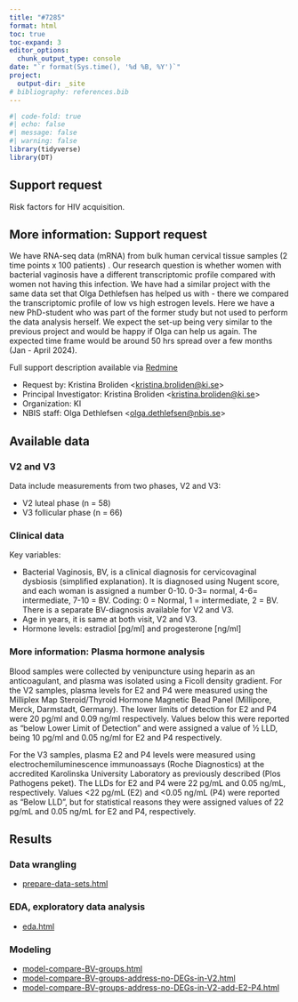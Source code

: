 ```yaml
---
title: "#7285"
format: html
toc: true
toc-expand: 3
editor_options: 
  chunk_output_type: console
date: "`r format(Sys.time(), '%d %B, %Y')`"   
project:
  output-dir: _site
# bibliography: references.bib 
---
```


```r
#| code-fold: true
#| echo: false
#| message: false
#| warning: false
library(tidyverse)
library(DT)
```

## Support request

Risk factors for HIV acquisition.

::: {.callout-note collapse="true"}
## More information: Support request

We have RNA-seq data (mRNA) from bulk human cervical tissue samples (2 time points x 100 patients) . Our research question is whether women with bacterial vaginosis have a different transcriptomic profile compared with women not having this infection. We have had a similar project with the same data set that Olga Dethlefsen has helped us with - there we compared the transcriptomic profile of low vs high estrogen levels.
Here we have a new PhD-student who was part of the former study but not used to perform the data analysis herself. We expect the set-up being very similar to the previous project and would be happy if Olga can help us again. The expected time frame would be around 50 hrs spread over a few months (Jan - April 2024).

Full support description available via [Redmine](https://projects.nbis.se/issues/7285)

-   Request by: Kristina Broliden \<[kristina.broliden\@ki.se](mailto:kristina.broliden@ki.se){.email}\>
-   Principal Investigator: Kristina Broliden \<[kristina.broliden\@ki.se](mailto:kristina.broliden@ki.se){.email}\>
-   Organization: KI
-   NBIS staff: Olga Dethlefsen \<[olga.dethlefsen\@nbis.se](mailto:olga.dethlefsen@nbis.se){.email}\>
:::

## Available data

### V2 and V3

Data include measurements from two phases, V2 and V3:

-   V2 luteal phase (n = 58)
-   V3 follicular phase (n = 66)

### Clinical data

Key variables:

- Bacterial Vaginosis, BV, is a clinical diagnosis for cervicovaginal dysbiosis (simplified explanation). It is diagnosed using Nugent score, and each woman is assigned a number 0-10. 0-3= normal, 4-6= intermediate, 7-10 = BV. Coding: 0 = Normal, 1 = intermediate, 2 = BV. There is a separate BV-diagnosis available for V2 and V3.
-   Age in years, it is same at both visit, V2 and V3.
-   Hormone levels: estradiol \[pg/ml\] and progesterone \[ng/ml\]


::: {.callout-note collapse="true"}
### More information: Plasma hormone analysis

Blood samples were collected by venipuncture using heparin as an anticoagulant, and plasma was isolated using a Ficoll density gradient. For the V2 samples, plasma levels for E2 and P4 were measured using the Milliplex Map Steroid/Thyroid Hormone Magnetic Bead Panel (Millipore, Merck, Darmstadt, Germany). The lower limits of detection for E2 and P4 were 20 pg/ml and 0.09 ng/ml respectively. Values below this were reported as "below Lower Limit of Detection" and were assigned a value of ½ LLD, being 10 pg/ml and 0.05 ng/ml for E2 and P4 respectively.

For the V3 samples, plasma E2 and P4 levels were measured using electrochemiluminescence immunoassays (Roche Diagnostics) at the accredited Karolinska University Laboratory as previously described (Plos Pathogens peket). The LLDs for E2 and P4 were 22 pg/mL and 0.05 ng/mL, respectively. Values \<22 pg/mL (E2) and \<0.05 ng/mL (P4) were reported as "Below LLD", but for statistical reasons they were assigned values of 22 pg/mL and 0.05 ng/mL for E2 and P4, respectively.
:::

<!-- ### Gene expression -->

<!-- Gene expression counts were provided by BEA facility. -->

<!-- -   BEA gene expression coding: BEA22P129_KB, run 2023-04 -->
<!-- -   BEA gene expression coding: BEA19P035_KB, sequenced previously, bioinformatics pipeline re-run 2023-04 to match V2 -->

<!-- ### Genes of interest -->

<!-- ```{r} -->
<!-- #| echo: false -->
<!-- #| message: false -->
<!-- #| warning: false -->

<!-- file <- "../data/box/Selected genes to OD 20230504.csv" -->
<!-- genes_int <- read_csv(file) -->

<!-- datatable(genes_int, caption = "List of genes of interest.") -->

<!-- ``` -->

<!-- ## Methods -->

<!-- - A set of clean data sets were prepared for V2 and V3 based on the data provided by the BEA and the group. This included raw count data matching clinical data, extracted relevant clinical data and genes annotations. For the latter, `biomaRt` package was used to annotate Ensembl gene IDs with chromosome name, start and end position, strand, symbol, description and gene biotype as well as corresponding Entrez Gene ID.  -->
<!-- - `edgeR` was used for analysis of the gene expression data.  -->
<!-- - Lowly expressed genes were filtered out retaining genes with a minimum count of 10 in at least 70% of samples.  -->
<!-- - TMM normalization wass used for estimating relative RNA levels from the count data and normalized counts were $log2$ transformed.  -->
<!-- - The normalized counts were used to examine the samples for outliers and relationships, using PCA. Association between PCA components and covariates was examined using linear regression model for numerical variables and using one-way ANOVA for categorical variables. -->
<!-- - `edgeR` package was further used for association analysis between genes and E2 and P4 levels, adjusting for BV. Quasi-likelihood negative binomial generalized log-linear model was fitted to the data and gene-wise statistical test for a given coefficient (E2 or P4) was run to identify significant genes. P-values were adjusted for multiple testing using Benjamin & Hochberg procedure.  -->


## Results

### Data wrangling

- [prepare-data-sets.html](prepare-data-sets.html)

### EDA, exploratory data analysis

- [eda.html](eda.html)

### Modeling

- [model-compare-BV-groups.html](model-compare-BV-groups.html)
- [model-compare-BV-groups-address-no-DEGs-in-V2.html](model-compare-BV-groups-address-no-DEGs-in-V2.html)
- [model-compare-BV-groups-address-no-DEGs-in-V2-add-E2-P4.html](model-compare-BV-groups-address-no-DEGs-in-V2-add-E2-P4.html)


